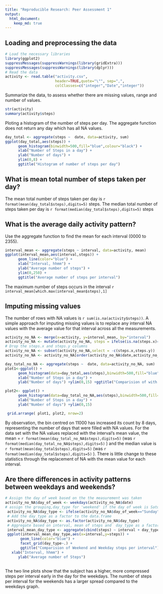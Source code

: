 ```yaml
---
title: "Reproducible Research: Peer Assessment 1"
output: 
  html_document:
    keep_md: true
---
```



## Loading and preprocessing the data
```r
# Load the necessary libraries
library(ggplot2)
suppressMessages(suppressWarnings(library(gridExtra)))
suppressMessages(suppressWarnings(library(dplyr)))
# Read the data 
activity <- read.table("activity.csv",
                       header=TRUE,quote="\"", sep=",",
                       colClasses=c("integer","Date","integer"))

```
Summarize the data, to assess whether there are missing values, range and number of values.
```r
str(activity)
summary(activity$steps)
```
Ploting a histogram of the number of steps per day. The aggregate function does not return any day which has all NA values.

```r
day_total <- aggregate(steps ~  date, data=activity, sum)
ggplot(day_total,aes(steps)) + 
      geom_histogram(binwidth=500,fill="blue",colour="black") + 
      xlab("Number of Steps in a day") + 
      ylab("Number of days") + 
      ylim(0,8) +
      ggtitle("Histogram of number of steps per day")
```

## What is mean total number of steps taken per day?
The mean total number of steps taken per day is `r format(mean(day_total$steps),digits=5)` steps. The median total number of steps taken per day is `r format(median(day_total$steps),digits=5)` steps


## What is the average daily activity pattern?
Use the aggregate function to find the mean for each interval (0000 to 2355).
```r
interval_mean <- aggregate(steps ~ interval, data=activity, mean)
ggplot(interval_mean,aes(interval,steps)) + 
      geom_line(color="blue") + 
      xlab("Interval, hhmm") +
      ylab("Average number of steps") +
      ylim(0,250) +
      ggtitle("Average number of steps per interval")
```
The maximum number of steps occurs in the interval `r interval_mean[which.max(interval_mean$steps),1] ` 

## Imputing missing values

The number of rows with NA values is `r sum(is.na(activity$steps))`. A simple approach for imputing missing values is to replace any interval NA values with the average value for that interval across all the measurements. 
``` r
activity_no_NA <- merge(x=activity, y=interval_mean, by="interval")
activity_no_NA <- mutate(activity_no_NA, steps = ifelse(is.na(steps.x)==TRUE,steps.y,steps.x))
# Drop the steps.x and steps.y columns
activity_no_NA <- subset(activity_no_NA,select = -c(steps.x,steps.y))
activity_no_NA <- activity_no_NA[order(activity_no_NA$date,activity_no_NA$interval),]

day_total_no_NA <- aggregate(steps ~  date, data=activity_no_NA, sum)
plot1<-ggplot() + 
      geom_histogram(data=day_total,aes(steps),binwidth=500,fill="blue",colour="black") +
      xlab("Number of Steps in a day") + 
      ylab("Number of days") +ylim(0,15) +ggtitle("Comparision of with NA and with imputing of NA values")

plot2<- ggplot() + 
      geom_histogram(data=day_total_no_NA,aes(steps),binwidth=500,fill="red",colour="black") +
      xlab("Number of Steps in a day") + 
      ylab("Number of days") +ylim(0,15)

 grid.arrange( plot1, plot2, nrow=2)

```
By observation, the bin centred on 11000 has increased its count by 8 days, representing the number of days that were filled with NA values.
For the data set with the NA values replaced with the interval's mean value, the mean =  `r format(mean(day_total_no_NA$steps),digits=5)` (was `r format(median(day_total_no_NA$steps),digits=5)` ) and the median value is `r format(mean(day_total$steps),digits=5)` (was `r format(median(day_total$steps),digits=5)` ).
There is little change to these statistics through the replacement of NA with the mean value for each interval.

## Are there differences in activity patterns between weekdays and weekends?
```r
# Assign the day of week based on the the measurement was taken
activity_no_NA$day_of_week <- weekdays(activity_no_NA$date)
# assign the grouping,day_type for 'weekend' if the day of week is Saturday or Sunday; everything else is a week day
 activity_no_NA$day_type <- ifelse(activity_no_NA$day_of_week=="Sunday"|activity_no_NA$day_of_week=="Saturday","weekend","weekday")
 # Add the day_type as a factor to the data.frame
 activity_no_NA$day_type <- as.factor(activity_no_NA$day_type)
 # Aggregate based on interval, mean of steps and  day_type as a factor.
 interval_mean_day_type <- aggregate(cbind(steps) ~ interval + day_type, data=activity_no_NA, mean)
 ggplot(interval_mean_day_type,aes(x=interval,y=steps)) +
       geom_line(color="blue") + 
       facet_grid(day_type~.) +
       ggtitle("Comparision of Weekend and Weekday steps per interval") +
   xlab("Interval, hhmm") + 
      ylab("Average number of Steps")
 
 ```
The two line plots show that the subject has a higher, more compressed steps per interval early in the day for the weekdays. The number of steps per interval for the weekends has a larger spread compared to the weekdays graph.
 
